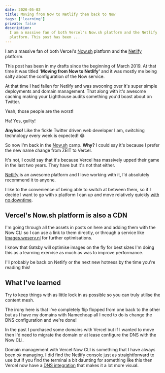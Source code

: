 ```yaml
---
date: 2020-05-02
title: Moving from Now to Netlify then back to Now
tags: ['learning']
private: false
description:
  I am a massive fan of both Vercel's Now.sh platform and the Netlify
  platform. This post has been ...
---
```


I am a massive fan of both Vercel's [Now.sh] platform and the
[Netlify] platform.

This post has been in my drafts since the beginning of March 2019. At
that time it was titled **'Moving from Now to Netlify'** and it was
mostly me being salty about the configuration of the Now service.

At that time I had fallen for Netlify and was swooning over it's super
simple deployments and domain management. That along with it's awesome
caching making your Lighthouse audits something you'd boast about on
Twitter.

Yeah, those people are the _worst_!

<Tweet tweetLink="spences10/status/1249078453506396160" />

Ha! Yes, guilty!

**Anyhoo!** Like the fickle Twitter driven web developer I am,
switching technology every week is expected! 😂

So now I'm back in the [Now.sh] camp. **Why?** I could say it's
because I prefer the new name change from ZEIT to Vercel.

It's not, I could say that it's because Vercel has massively upped
their game in the last two years. They have but it's not that either.

[Netlify] is an awesome platform and I love working with it, I'd
absolutely recommend it to anyone.

I like to the convenience of being able to switch at between them, so
if I decide I want to go with x platform I can up and move relatively
quickly [with no downtime].

## Vercel's Now.sh platform is also a CDN

I'm going through all the assets in posts on here and adding them with
the Now CLI so I can use a link to them directly, or through a service
like [Images.weserv.nl] for further optimisations.

I know that Gatsby will optimise images on the fly for best sizes I'm
doing this as a learning exercise as much as was to improve
performance.

I'll probably be back on Netlify or the next new hotness by the time
you're reading this!

## What I've learned

Try to keep things with as little lock in as possible so you can truly
utilise the content mesh.

The irony here is that I've completely flip flopped from one back to
the other but as I have my domains with Namecheap all I need to do is
change the DNS configuration and we're done!

In the past I purchased some domains with Vercel but if I wanted to
move then I'd need to migrate the domain or at lease configure the DNS
with the Now CLI.

Domain management with Vercel Now CLI is something that I have always
been _ok_ managing. I did find the Netlify console just as
straightforward to use but if you find the terminal a bit daunting for
something like this then Vercel now have a [DNS integration] that
makes it a lot more visual.

[now.sh]: https://now.sh
[netlify]: https://www.netlify.com/
[greenkeeper.io]: https://greenkeeper.io
[images.weserv.nl]: https://images.weserv.nl/docs/quick-reference.html
[with no downtime]:
  https://vercel.com/guides/zero-downtime-domain-migration
[dns integration]: https://vercel.com/integrations/dns
